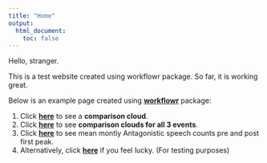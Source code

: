 ```yaml
---
title: "Home"
output:
  html_document:
    toc: false
---
```


Hello, stranger.

This is a test website created using workflowr package. So far, it is working great.

Below is an example page created using **[workflowr](https://jdblischak.github.io/workflowr/index.html)** package:

1. Click **[here](first-analysis.html)** to see a **comparison cloud**.
2. Click **[here](comparison_clouds.html)** to see **comparison clouds for all 3 events**.
3. Click **[here](antag_monthly_means.rmd)** to see mean montly Antagonistic speech counts pre and post first peak.
3. Alternatively, click **[here](https://www.youtube.com/watch?v=oHg5SJYRHA0)** if you feel lucky. (For testing purposes)
